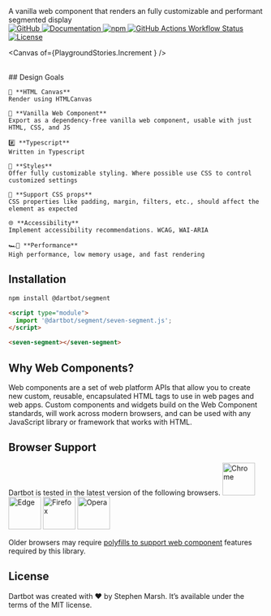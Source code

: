 
<Meta title="Introduction" name="ToC" />
<Title>Introduction</Title>
<Subtitle>A vanilla web component that renders an fully customizable and performant segmented display</Subtitle>

<div style={{display: 'flex', gap: '.2em', flexWrap: 'wrap'}}>
  <a href="https://github.com/dartbotapp/segment" rel="noopener noreferrer" target="_blank">
    <img src="https://img.shields.io/badge/GitHub-Code-232323.svg?style=flat&amp;logo=github&amp;logoColor=white" alt="GitHub" />
  </a>
  <a href="https://docs.dartbot.com/segment" rel="noopener noreferrer" target="_blank">
    <img src="https://img.shields.io/badge/Docs-Website-232323.svg?style=flat" alt="Documentation" />
  </a>
  <a href="https://www.npmjs.com/package/@dartbot/segment" rel="noopener noreferrer" target="_blank">
    <img src="https://img.shields.io/npm/dw/@dartbot/segment?label=npm&amp;style=flat" alt="npm" />
  </a>
  <a href="https://github.com/dartbotapp/segment/actions/workflows/publish.yml" rel="noopener noreferrer" target="_blank">
    <img src="https://img.shields.io/github/actions/workflow/status/dartbotapp/segment/publish.yml" alt="GitHub Actions Workflow Status" />
  </a>
  <a href="https://github.com/dartbotapp/segment/blob/main/LICENSE" rel="noopener noreferrer" target="_blank">
    <img src="https://img.shields.io/badge/license-MIT-232323.svg?style=flat" alt="License" />
  </a>
</div>

<style>
{`
  .intro-goals {
    min-width: 30em;
    flex-basis: 50%;
  }
  .example seven-segment {
    --dartbot-align: right;
    margin: 2em 0em;
  }
`}
</style>

<Canvas of={PlaygroundStories.Increment  } />

<div id="intro">
  <div className="intro-goals" style={{ 'paddingRight': '4em '}}>
    <br />
    ## Design Goals

    🎨 **HTML Canvas**
    Render using HTMLCanvas

    🍦 **Vanilla Web Component**
    Export as a dependency-free vanilla web component, usable with just HTML, CSS, and JS

    #️⃣ **Typescript**
    Written in Typescript

    🌈 **Styles**
    Offer fully customizable styling. Where possible use CSS to control customized settings

    🧾 **Support CSS props**
    CSS properties like padding, margin, filters, etc., should affect the element as expected

    🌐 **Accessibility**
    Implement accessibility recommendations. WCAG, WAI-ARIA

    🏎️💨 **Performance**
    High performance, low memory usage, and fast rendering
  </div>

</div>

## Installation
```bash
npm install @dartbot/segment
```
```html
<script type="module">
  import '@dartbot/segment/seven-segment.js';
</script>

<seven-segment></seven-segment>
```

## Why Web Components?
Web components are a set of web platform APIs that allow you to create new custom, reusable,
encapsulated HTML tags to use in web pages and web apps. Custom components and widgets build
on the Web Component standards, will work across modern browsers, and can be used with any
JavaScript library or framework that works with HTML.

## Browser Support
Dartbot is tested in the latest version of the following browsers.
<img src="./chrome.png" alt="Chrome" title="Chrome" width="64" height="64" />
<img src="./edge.png" alt="Edge" title="Edge" width="64" height="64" />
<img src="./firefox.png" alt="Firefox" title="Firefox" width="64" height="64" />
<img src="./opera.png" alt="Opera" title="Opera" width="64" height="64" />

Older browsers may require [polyfills to support web component](https://github.com/webcomponents/polyfills) features required by this library.

## License
Dartbot was created with ❤️ by Stephen Marsh. It’s available under the terms of the MIT license.
